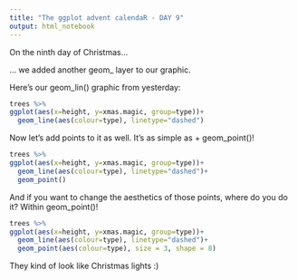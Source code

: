 ```yaml
---
title: "The ggplot advent calendaR - DAY 9"
output: html_notebook
---
```


On the ninth day of Christmas...

... we added another geom_ layer to our graphic.

Here's our geom_lin() graphic from yesterday:
```r
trees %>%
ggplot(aes(x=height, y=xmas.magic, group=type))+
  geom_line(aes(colour=type), linetype="dashed")
```

Now let's add points to it as well. It's as simple as + geom_point()!
```r
trees %>%
ggplot(aes(x=height, y=xmas.magic, group=type))+
  geom_line(aes(colour=type), linetype="dashed")+
  geom_point()
```

And if you want to change the aesthetics of those points, where do you do it? Within geom_point()!
```r
trees %>%
ggplot(aes(x=height, y=xmas.magic, group=type))+
  geom_line(aes(colour=type), linetype="dashed")+
  geom_point(aes(colour=type), size = 3, shape = 8)
```

They kind of look like Christmas lights :)
